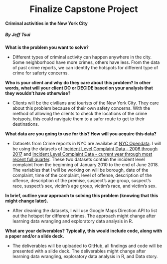<center>
# Finalize Capstone Project
</center>

#### Criminal activities in the New York City

##### By Jeff Tsui


**What is the problem you want to solve?**

* Different types of criminal activity can happen anywhere in the city. Some neighborhood have more crimes, others have less. From the data of past crime reports, we can identify the hotspots for different type of crime for saferty concerns.

**Who is your client and why do they care about this problem? In other words, what will your client DO or DECIDE based on your analysis that they wouldn't have otherwise?**

* Clients will be the civilians and tourists of the New York City. They care about this problem because of their own safety concerns. With the method of allowing the clients to check the locations of the crime hotspots, this could navigate them to a safer route to get to their destinations.

**What data are you going to use for this? How will you acquire this data?**

* Datasets from Crime reports in NYC are availabe at [NYC Opendata](https://data.cityofnewyork.us). I will be using the datasets of [Incident Level Complaint Data - 2006 through 2017](https://data.cityofnewyork.us/Public-Safety/NYPD-Complaint-Data-Historic/qgea-i56i) and [Incident Level Complaint Data - current year through most recent full quarter](https://data.cityofnewyork.us/Public-Safety/NYPD-Complaint-Data-Current-Year-To-Date-/5uac-w243). These two datasets contain the incident level complaint from the beginning of January 2010 to the end of June 2018. The variables that I will be working on will be borough, date of the complaint, time of the complaint, level of offense, description of the offense, description of the premise, suspect's age group, suspect's race, suspect's sex, victim's age group, victim's race, and victim's sex.

**In brief, outline your approach to solving this problem (knowing that this might change later).**

* After cleaning the datasets, I will use Google Maps Direction API to list out the hotspot for different crimes. The approach might change after learning data wrangling and exploratory data analysis in R.

**What are your deliverables? Typically, this would include code, along with a paper and/or a slide deck.**

* The deliverables will be uploaded to GitHub, all findings and code will be presented with a slide deck. The deliverables might change after learning data wrangling, exploratory data analysis in R, and Data story.
